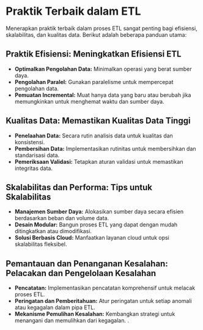 # Praktik Terbaik dalam ETL

Menerapkan praktik terbaik dalam proses ETL sangat penting bagi efisiensi, skalabilitas, dan kualitas data. Berikut adalah beberapa panduan utama:

## Praktik Efisiensi: Meningkatkan Efisiensi ETL

- **Optimalkan Pengolahan Data:** Minimalkan operasi yang berat sumber daya.
- **Pengolahan Paralel:** Gunakan paralelisme untuk mempercepat pengolahan data.
- **Pemuatan Incremental:** Muat hanya data yang baru atau berubah jika memungkinkan untuk menghemat waktu dan sumber daya.

## Kualitas Data: Memastikan Kualitas Data Tinggi

- **Penelaahan Data:** Secara rutin analisis data untuk kualitas dan konsistensi.
- **Pembersihan Data:** Implementasikan rutinitas untuk membersihkan dan standarisasi data.
- **Pemeriksaan Validasi:** Tetapkan aturan validasi untuk memastikan integritas data.

## Skalabilitas dan Performa: Tips untuk Skalabilitas

- **Manajemen Sumber Daya:** Alokasikan sumber daya secara efisien berdasarkan beban dan volume data.
- **Desain Modular:** Bangun proses ETL yang dapat dengan mudah ditingkatkan atau dimodifikasi.
- **Solusi Berbasis Cloud:** Manfaatkan layanan cloud untuk opsi skalabilitas fleksibel.

## Pemantauan dan Penanganan Kesalahan: Pelacakan dan Pengelolaan Kesalahan

- **Pencatatan:** Implementasikan pencatatan komprehensif untuk melacak proses ETL.
- **Peringatan dan Pemberitahuan:** Atur peringatan untuk setiap anomali atau kegagalan dalam pipa ETL.
- **Mekanisme Pemulihan Kesalahan:** Kembangkan strategi untuk menangani dan memulihkan dari kegagalan.
.